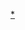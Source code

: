 {{Navbox	
|name=K-ON！輕音部
|title=《[[K-ON！輕音部]]》（作者：[[kakifly]]）
|group1=延伸作品
|list1=[[K-ON！輕音部#電視動畫|動畫]] - [[K-ON！輕音部#Web廣播|Web廣播]] - [[K-ON!放學後LIVE!!|遊戲]] - [[K-ON! (電影)|電影]]
|group2=登場角色
|list2=[[K-ON!角色列表]]
|group3= 相關樂曲
|list3= 
{{Navbox|child
|groupstyle=width:7em;
|liststyle=width:auto;
|group1 = 電視動畫OP
|list1 = [[Cagayake!GIRLS]] - [[GO! GO! MANIAC]] - [[Utauyo!!MIRACLE]]
|group2 = 電視動畫ED
|list2 = [[Don't say "lazy"]] - [[Listen!!]] - [[NO,Thank You!]]
|group3 = 電影主題曲
|list3 = [[Unmei♪wa♪Endless!]] - [[Singing!]]
|group4 = 劇中曲
|list4 = 
{{Navbox|child
|groupstyle=width:4em;
|liststyle=width:auto;
|group1 = 單曲
|list1 = [[輕飄飄時間]] - [[Maddy Candy]] - [[純純的心]] - [[LOVE (DEATH DEVIL單曲)|LOVE]] - [[米飯是配菜/U&I]]
|group2 = 專輯
|list2 = [[放學後TEA TIME]] - [[放學後TEA TIME II]] - [[放學後TEA TIME in MOVIE]]
}}
|group5 = 其他
|list5 = [[K-ON!印象歌曲|角色歌曲]] - [[K-ON! ORIGINAL SOUND TRACK|SOUND TRACK]] - [[「RADI-ON!」特別版!|廣播劇CD]] - [[K-ON! Official Band Score集!!|Official Band Score集]]
|group6 = 映像作品
|list6 = [[K-ON! LIVE活動 ~Let's Go!~]] - [[K-ON!! LIVE活動 〜Come with Me!!〜]]
}}
|group4 = 相關項目
|list4 = [[芳文社]] - [[TBS電視台]] - [[京都動畫]] - [[波麗佳音]]
}}<noinclude>
{{Documentation}}
[[Category:K-ON!|*]]
[[Category:日本動漫導航模板|{{PAGENAME}}]]
</noinclude>